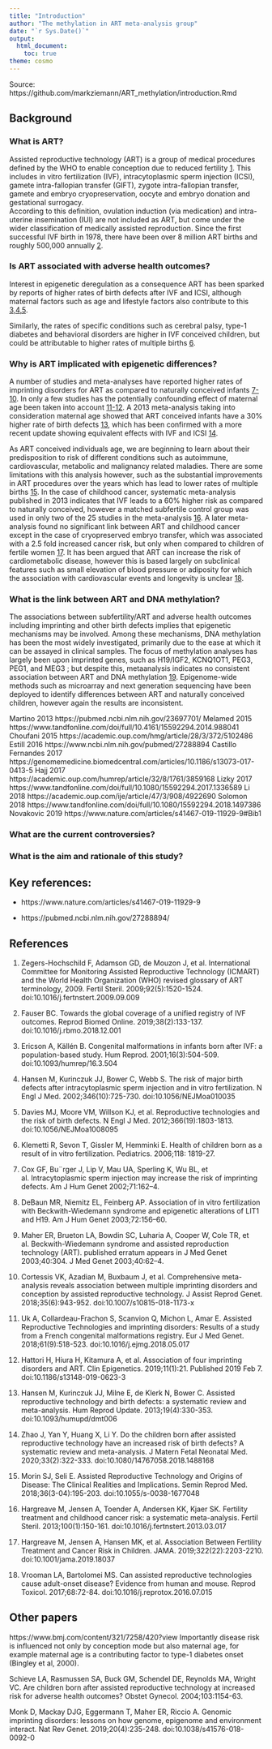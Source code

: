 ```yaml
---
title: "Introduction"
author: "The methylation in ART meta-analysis group"
date: "`r Sys.Date()`"
output:
  html_document:
    toc: true
theme: cosmo
---
```


Source: https://github.com/markziemann/ART_methylation/introduction.Rmd

## Background

### What is ART?

Assisted reproductive technology (ART) is a group of medical procedures defined by the WHO to enable conception due to reduced fertility [1](Zegers-Hochschild et al, 2009).
This includes in vitro fertilization (IVF), intracytoplasmic sperm injection (ICSI), gamete intra-fallopian transfer (GIFT), zygote intra-fallopian transfer, gamete and embryo cryopreservation, oocyte and embryo donation and gestational surrogacy.  
According to this definition, ovulation induction (via medication) and intra-uterine insemination (IUI) are not included as ART, but come under the wider classification of medically assisted reproduction.
Since the first successful IVF birth in 1978, there have been over 8 million ART births and roughly 500,000 annually [2](Fauser 2019).

### Is ART associated with adverse health outcomes?

Interest in epigenetic deregulation as a consequence ART has been sparked by reports of higher rates of birth defects after IVF and ICSI, although maternal factors such as age and lifestyle factors also contribute to this [3,4,5](Ericson & Källén 2001; Hansen et al, 2002; Davies et al, 2012).

Similarly, the rates of specific conditions such as cerebral palsy, type-1 diabetes and behavioral disorders are higher in IVF conceived children, but could be attributable to higher rates of multiple births [6](Klemetti et al, 2006).

### Why is ART implicated with epigenetic differences?

A number of studies and meta-analyses have reported higher rates of imprinting disorders for ART as compared to naturally conceived infants [7-10](Cox et al, 2002; DeBaun et al, 2003; Maher et al, 2003; Cortessis et al, 2018; Uk et al, 2018).
In only a few studies has the potentially confounding effect of maternal age been taken into account [11-12](Uk et al, 2018; Hattori et al, 2019).
A 2013 meta-analysis taking into consideration maternal age showed that ART conceived infants have a 30% higher rate of birth defects [13](Hansen et al, 2013), which has been confirmed with a more recent update showing equivalent effects with IVF and ICSI [14](Zhao et al, 2020).

As ART conceived individuals age, we are beginning to learn about their predisposition to risk of different conditions such as autoimmune, cardiovascular, metabolic and malignancy related maladies.
There are some limitations with this analysis however, such as the substantial improvements in ART procedures over the years which has lead to lower rates of multiple births [15](Morin & Seli 2018). 
In the case of childhood cancer, systematic meta-analysis published in 2013 indicates that IVF leads to a 60% higher risk as compared to naturally conceived, however a matched subfertile control group was used in only two of the 25 studies in the meta-analysis [16](Hargreave et al, 2013).
A later meta-analysis found no significant link between ART and childhood cancer except in the case of cryopreserved embryo transfer, which was associated with a 2.5 fold increased cancer risk, but only when compared to children of fertile women [17](Hargreave et al, 2019).
It has been argued that ART can increase the risk of cardiometabolic disease, however this is based largely on subclinical features such as small elevation of blood pressure or adiposity for which the association with cardiovascular events and longevity is unclear [18](Vrooman & Bartolomei 2017).

### What is the link between ART and DNA methylation?

The associations between subfertility/ART and adverse health outcomes including imprinting and other birth defects implies that epigenetic mechanisms may be involved. 
Among these mechanisms, DNA methylation has been the most widely investigated, primarily due to the ease at which it can be assayed in clinical samples.
The focus of methylation analyses has largely been upon imprinted genes, such as H19/IGF2, KCNQ1OT1, PEG3, PEG1, and MEG3 ; but despite this, metaanalysis indicates no consistent association between ART and DNA methylation [19](Lazaraviciute et al, 2014).
Epigenome-wide methods such as microarray and next generation sequencing have been deployed to identify differences between ART and naturally conceived children, however again the results are inconsistent.

Martino 2013 https://pubmed.ncbi.nlm.nih.gov/23697701/
Melamed 2015 https://www.tandfonline.com/doi/full/10.4161/15592294.2014.988041
Choufani 2015 https://academic.oup.com/hmg/article/28/3/372/5102486
Estill 2016 https://www.ncbi.nlm.nih.gov/pubmed/27288894
Castillo Fernandes 2017 https://genomemedicine.biomedcentral.com/articles/10.1186/s13073-017-0413-5
Hajj 2017 https://academic.oup.com/humrep/article/32/8/1761/3859168
Lizky 2017 https://www.tandfonline.com/doi/full/10.1080/15592294.2017.1336589
Li 2018	https://academic.oup.com/ije/article/47/3/908/4922690
Solomon 2018 https://www.tandfonline.com/doi/full/10.1080/15592294.2018.1497386
Novakovic 2019 https://www.nature.com/articles/s41467-019-11929-9#Bib1

### What are the current controversies?

### What is the aim and rationale of this study?

## Key references:

* https://www.nature.com/articles/s41467-019-11929-9

* https://pubmed.ncbi.nlm.nih.gov/27288894/

## References 

1. Zegers-Hochschild F, Adamson GD, de Mouzon J, et al. International Committee for Monitoring Assisted Reproductive Technology (ICMART) and the World Health Organization (WHO) revised glossary of ART terminology, 2009. Fertil Steril. 2009;92(5):1520-1524. doi:10.1016/j.fertnstert.2009.09.009

2. Fauser BC. Towards the global coverage of a unified registry of IVF outcomes. Reprod Biomed Online. 2019;38(2):133-137. doi:10.1016/j.rbmo.2018.12.001

3. Ericson A, Källén B. Congenital malformations in infants born after IVF: a population-based study. Hum Reprod. 2001;16(3):504-509. doi:10.1093/humrep/16.3.504

4. Hansen M, Kurinczuk JJ, Bower C, Webb S. The risk of major birth defects after intracytoplasmic sperm injection and in vitro fertilization. N Engl J Med. 2002;346(10):725-730. doi:10.1056/NEJMoa010035

5. Davies MJ, Moore VM, Willson KJ, et al. Reproductive technologies and the risk of birth defects. N Engl J Med. 2012;366(19):1803-1813. doi:10.1056/NEJMoa1008095

6. Klemetti R, Sevon T, Gissler M, Hemminki E. Health of children born as a result of in vitro fertilization. Pediatrics. 2006;118: 1819-27.

7. Cox GF, Bu¨rger J, Lip V, Mau UA, Sperling K, Wu BL, et al. Intracytoplasmic sperm injection may increase the risk of imprinting defects. Am J Hum Genet 2002;71:162–4.

8. DeBaun MR, Niemitz EL, Feinberg AP. Association of in vitro fertilization with Beckwith-Wiedemann syndrome and epigenetic alterations of LIT1 and H19. Am J Hum Genet 2003;72:156–60.

9. Maher ER, Brueton LA, Bowdin SC, Luharia A, Cooper W, Cole TR, et al. Beckwith-Wiedemann syndrome and assisted reproduction technology (ART). published erratum appears in J Med Genet 2003;40:304. J Med Genet 2003;40:62–4.

10. Cortessis VK, Azadian M, Buxbaum J, et al. Comprehensive meta-analysis reveals association between multiple imprinting disorders and conception by assisted reproductive technology. J Assist Reprod Genet. 2018;35(6):943-952. doi:10.1007/s10815-018-1173-x

11. Uk A, Collardeau-Frachon S, Scanvion Q, Michon L, Amar E. Assisted Reproductive Technologies and imprinting disorders: Results of a study from a French congenital malformations registry. Eur J Med Genet. 2018;61(9):518-523. doi:10.1016/j.ejmg.2018.05.017

12. Hattori H, Hiura H, Kitamura A, et al. Association of four imprinting disorders and ART. Clin Epigenetics. 2019;11(1):21. Published 2019 Feb 7. doi:10.1186/s13148-019-0623-3

13. Hansen M, Kurinczuk JJ, Milne E, de Klerk N, Bower C. Assisted reproductive technology and birth defects: a systematic review and meta-analysis. Hum Reprod Update. 2013;19(4):330-353. doi:10.1093/humupd/dmt006

14. Zhao J, Yan Y, Huang X, Li Y. Do the children born after assisted reproductive technology have an increased risk of birth defects? A systematic review and meta-analysis. J Matern Fetal Neonatal Med. 2020;33(2):322-333. doi:10.1080/14767058.2018.1488168

15. Morin SJ, Seli E. Assisted Reproductive Technology and Origins of Disease: The Clinical Realities and Implications. Semin Reprod Med. 2018;36(3-04):195-203. doi:10.1055/s-0038-1677048

16. Hargreave M, Jensen A, Toender A, Andersen KK, Kjaer SK. Fertility treatment and childhood cancer risk: a systematic meta-analysis. Fertil Steril. 2013;100(1):150-161. doi:10.1016/j.fertnstert.2013.03.017

17. Hargreave M, Jensen A, Hansen MK, et al. Association Between Fertility Treatment and Cancer Risk in Children. JAMA. 2019;322(22):2203-2210. doi:10.1001/jama.2019.18037

18. Vrooman LA, Bartolomei MS. Can assisted reproductive technologies cause adult-onset disease? Evidence from human and mouse. Reprod Toxicol. 2017;68:72-84. doi:10.1016/j.reprotox.2016.07.015

## Other papers

https://www.bmj.com/content/321/7258/420?view
Importantly disease risk is influenced not only by conception mode but also maternal age, for example maternal age is a contributing factor to type-1 diabetes onset (Bingley et al, 2000).

Schieve LA, Rasmussen SA, Buck GM, Schendel DE, Reynolds MA, Wright VC. Are children born after assisted reproductive technology at increased risk for adverse health outcomes? Obstet Gynecol. 2004;103:1154-63.

Monk D, Mackay DJG, Eggermann T, Maher ER, Riccio A. Genomic imprinting disorders: lessons on how genome, epigenome and environment interact. Nat Rev Genet. 2019;20(4):235-248. doi:10.1038/s41576-018-0092-0

